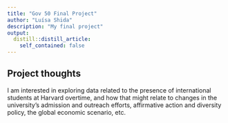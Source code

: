 ```yaml
---
title: "Gov 50 Final Project"
author: "Luísa Shida"
description: "My final project"
output:
  distill::distill_article:
    self_contained: false
---
```




## Project thoughts

I am interested in exploring data related to the presence of international students at Harvard overtime, and how that might relate to changes in the university's admission and outreach efforts, affirmative action and diversity policy, the global economic scenario, etc.